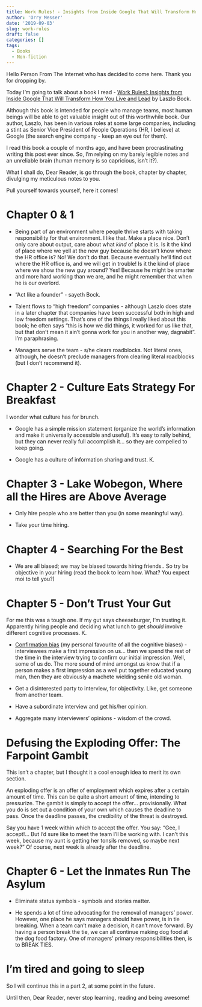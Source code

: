 ```yaml
---
title: Work Rules! - Insights from Inside Google That Will Transform How You Live and Lead, Part 1
author: 'Orry Messer'
date: '2019-09-03'
slug: work-rules
draft: false
categories: []
tags:
  - Books
  - Non-fiction
---
```


Hello Person From The Internet who has decided to come here. Thank you for dropping by. 

Today I'm going to talk about a book I read - [Work Rules!: Insights from Inside Google That Will Transform How You Live and Lead](https://www.amazon.com/gp/product/1455554790/ref=as_li_tl?ie=UTF8&camp=1789&creative=9325&creativeASIN=1455554790&linkCode=as2&tag=orrymr-20&linkId=35253fa91ca83356f3f4b863eb42b3f1) by Laszlo Bock.

Although this book is intended for people who manage teams, most human beings will be able to get valuable insight out of this worthwhile book. Our author, Laszlo, has been in various roles at some large companies, including a stint as Senior Vice President of People Operations (HR, I believe) at Google (the search engine company - keep an eye out for them).

I read this book a couple of months ago, and have been procrastinating writing this post ever since. So, I'm relying on my barely legible notes and an unreliable brain (human memory is so capricious, isn't it?). 

What I shall do, Dear Reader, is go through the book, chapter by chapter, divulging my meticulous notes to you.

Pull yourself towards yourself, here it comes!

# Chapter 0 & 1

- Being part of an environment where people thrive starts with taking responsibility for that environment. I like that. Make a place nice. Don't only care about output, care about what _kind_ of place it is. Is it the kind of place where we yell at the new guy because he doesn't know where the HR office is? No! We don't do that. Because eventually he'll find out where the HR office is, and we will get in trouble! Is it the kind of place where we show the new guy around? Yes! Because he might be smarter and more hard working than we are, and he might remember that when he is our overlord.

- "Act like a founder" - sayeth Bock. 

- Talent flows to "high freedom" companies - although Laszlo does state in a later chapter that companies have been successful both in high and low freedom settings. That's one of the things I really liked about this book; he often says "this is how we did things, it worked for us like that, but that don't mean it ain't gonna work for you in another way, dagnabit". I'm paraphrasing.

- Managers serve the team - s/he clears roadblocks. Not literal ones, although, he doesn't preclude managers from clearing literal roadblocks (but I don't recommend it).


# Chapter 2 - Culture Eats Strategy For Breakfast

I wonder what culture has for brunch.

- Google has a simple mission statement (organize the world’s information and make it universally accessible and useful). It's easy to rally behind, but they can never really full accomplish it... so they are compelled to keep going.

- Google has a culture of information sharing and trust. K.

# Chapter 3 - Lake Wobegon, Where all the Hires are Above Average

- Only hire people who are better than you (in some meaningful way). 

- Take your time hiring. 

# Chapter 4 - Searching For the Best

- We are all biased; we may be biased towards hiring friends.. So try be objective in your hiring (read the book to learn how. What? You expect moi to tell you?)

# Chapter 5 - Don't Trust Your Gut

For me this was a tough one. If my gut says cheeseburger, I'm trusting it. Apparently hiring people and deciding what lunch to get _should_ involve different cognitive processes. K.

- [Confirmation bias](https://en.wikipedia.org/wiki/Confirmation_bias) (my personal favourite of all the cognitive biases) - interviewees make a first impression on us... then we spend the rest of the time in the interview trying to confirm our initial impression. Well, some of us do. The more sound of mind amongst us know that if a person makes a first impression as a well put together educated young man, then they are obviously a machete wielding senile old woman.

- Get a disinterested party to interview, for objectivity. Like, get someone from another team. 

- Have a subordinate interview and get his/her opinion.

- Aggregate many interviewers' opinions - wisdom of the crowd.

# Defusing the Exploding Offer: The Farpoint Gambit

This isn't a chapter, but I thought it a cool enough idea to merit its own section. 

An exploding offer is an offer of employment which expires after a certain amount of time. This can be quite a short amount of time, intending to pressurize. The gambit is simply to accept the offer... provisionally. What you do is set out a condition of your own which causes the deadline to pass. Once the deadline passes, the credibility of the threat is destroyed.

Say you have 1 week within which to accept the offer. You say: "Gee, I accept!... But I'd sure like to meet the team I'll be working with. I can't this week, because my aunt is getting her tonsils removed, so maybe next week?" Of course, next week is already after the deadline.

# Chapter 6 - Let the Inmates Run The Asylum

- Eliminate status symbols - symbols and stories matter.

- He spends a lot of time advocating for the removal of managers' power. However, one place he says managers should have power, is in tie breaking. When a team can't make a decision, it can't move forward. By having a person break the tie, we can all continue making dog food at the dog food factory. One of managers' primary responsibilities then, is to BREAK TIES.

# I'm tired and going to sleep

So I will continue this in a part 2, at some point in the future. 

Until then, Dear Reader, never stop learning, reading and being awesome!


























